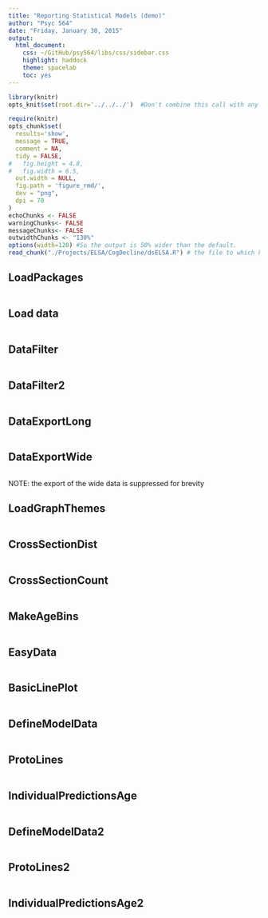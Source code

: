 ```yaml
---
title: "Reporting Statistical Models (demo)"
author: "Psyc 564"
date: "Friday, January 30, 2015"
output:
  html_document:
    css: ~/GitHub/psy564/libs/css/sidebar.css
    highlight: haddock
    theme: spacelab
    toc: yes
---
```


<!--  Set the working directory to the repository's base directory; this assumes the report is nested inside of only one directory.-->
```r
library(knitr)
opts_knit$set(root.dir='../../../')  #Don't combine this call with any other chunk -especially one that uses file paths.
```

<!-- Set the report-wide options, and point to the external script file. -->
```r
require(knitr)
opts_chunk$set(
  results='show', 
  message = TRUE,
  comment = NA, 
  tidy = FALSE,
#   fig.height = 4.8, 
#   fig.width = 6.5, 
  out.width = NULL,
  fig.path = 'figure_rmd/',     
  dev = "png",
  dpi = 70
)
echoChunks <- FALSE
warningChunks<- FALSE
messageChunks<- FALSE
outwidthChunks <- "130%"
options(width=120) #So the output is 50% wider than the default.
read_chunk("./Projects/ELSA/CogDecline/dsELSA.R") # the file to which knitr calls for the chunks
```

##   LoadPackages
```r

```


## Load data
```r

```


##   DataFilter
```r

```


##   DataFilter2
```r

```

##   DataExportLong
```r

```

##   DataExportWide
```r

```
NOTE: the export of the wide data is suppressed for brevity

##   LoadGraphThemes
```r

```

##   CrossSectionDist
```r

```

##   CrossSectionCount
```r

```

##   MakeAgeBins
```r

```

##   EasyData
```r

```

##   BasicLinePlot
```r

```

##    DefineModelData
```r

```

## ProtoLines
```r

```

##   IndividualPredictionsAge
```r

```



##    DefineModelData2
```r

```

## ProtoLines2
```r

```

## IndividualPredictionsAge2
```r

```



















  

  
 

